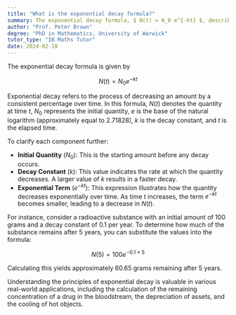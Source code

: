 ```yaml
---
title: "What is the exponential decay formula?"
summary: The exponential decay formula, $ N(t) = N_0 e^{-kt} $, describes how a quantity $ N $ decreases over time $ t $, with $ N_0 $ as the initial amount and $ k $ as the decay constant.
author: "Prof. Peter Brown"
degree: "PhD in Mathematics, University of Warwick"
tutor_type: "IB Maths Tutor"
date: 2024-02-18
---
```


The exponential decay formula is given by 

$$ 
N(t) = N_0 e^{-kt} 
$$

Exponential decay refers to the process of decreasing an amount by a consistent percentage over time. In this formula, $N(t)$ denotes the quantity at time $t$, $N_0$ represents the initial quantity, $e$ is the base of the natural logarithm (approximately equal to $2.71828$), $k$ is the decay constant, and $t$ is the elapsed time.

To clarify each component further:

- **Initial Quantity** ($N_0$): This is the starting amount before any decay occurs.
- **Decay Constant** ($k$): This value indicates the rate at which the quantity decreases. A larger value of $k$ results in a faster decay.
- **Exponential Term** ($e^{-kt}$): This expression illustrates how the quantity decreases exponentially over time. As time $t$ increases, the term $e^{-kt}$ becomes smaller, leading to a decrease in $N(t)$.

For instance, consider a radioactive substance with an initial amount of $100$ grams and a decay constant of $0.1$ per year. To determine how much of the substance remains after $5$ years, you can substitute the values into the formula: 

$$ 
N(5) = 100 e^{-0.1 \times 5} 
$$

Calculating this yields approximately $60.65$ grams remaining after $5$ years.

Understanding the principles of exponential decay is valuable in various real-world applications, including the calculation of the remaining concentration of a drug in the bloodstream, the depreciation of assets, and the cooling of hot objects.
    